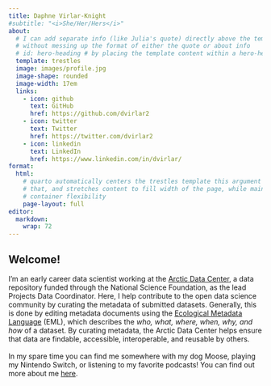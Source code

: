 ```yaml
---
title: Daphne Virlar-Knight
#subtitle: "<i>She/Her/Hers</i>"
about:
  # I can add separate info (like Julia's quote) directly above the template info
  # without messing up the format of either the quote or about info
  # id: hero-heading # by placing the template content within a hero-heading block,
  template: trestles
  image: images/profile.jpg
  image-shape: rounded
  image-width: 17em
  links:
    - icon: github
      text: GitHub
      href: https://github.com/dvirlar2
    - icon: twitter
      text: Twitter
      href: https://twitter.com/dvirlar2
    - icon: linkedin
      text: LinkedIn
      href: https://www.linkedin.com/in/dvirlar/
format:
  html:
    # quarto automatically centers the trestles template this argument overrides
    # that, and stretches content to fill width of the page, while mainting 
    # container flexibility
    page-layout: full
editor: 
  markdown: 
    wrap: 72
---
```


```{=html}
<!--- Maybe there's a better palce for this??
<center>
"Data science is the discipline of turning raw data into understanding" <br>
<i> Julia Stewart Lowndes, PhD </i>
</center>
--->
```
## Welcome!

I'm an early career data scientist working at the [Arctic Data
Center](arcticdata.io), a data repository funded through the National
Science Foundation, as the lead Projects Data Coordinator. Here, I help
contribute to the open data science community by curating the metadata
of submitted datasets. Generally, this is done by editing metadata
documents using the [Ecological Metadata
Language](https://eml.ecoinformatics.org/) (EML), which describes the
*who, what, where, when, why, and how* of a dataset. By curating
metadata, the Arctic Data Center helps ensure that data are findable,
accessible, interoperable, and reusable by others. 
<br>
<br>
In my spare time you can find me somewhere with my dog Moose, playing my 
Nintendo Switch, or listening to my favorite podcasts! You can find out more 
about me [here](about.qmd).

<!---
------------------------------------------------------------------------

## Education

Master of Environmental Science and Management, 2020 <br> University of
California, Santa Barbara

Bachelor of Arts in Ecology and Evolution Biology, 2017 <br> University
of Colorado, Boulder

------------------------------------------------------------------------

## Experience

Projects Data Coordinator \| 2022 - Present <br> <i>Arctic Data Center
</i>

Environmental Planner \| 2020 - 2021 <br> <i>Rincon Consultants </i>
--->